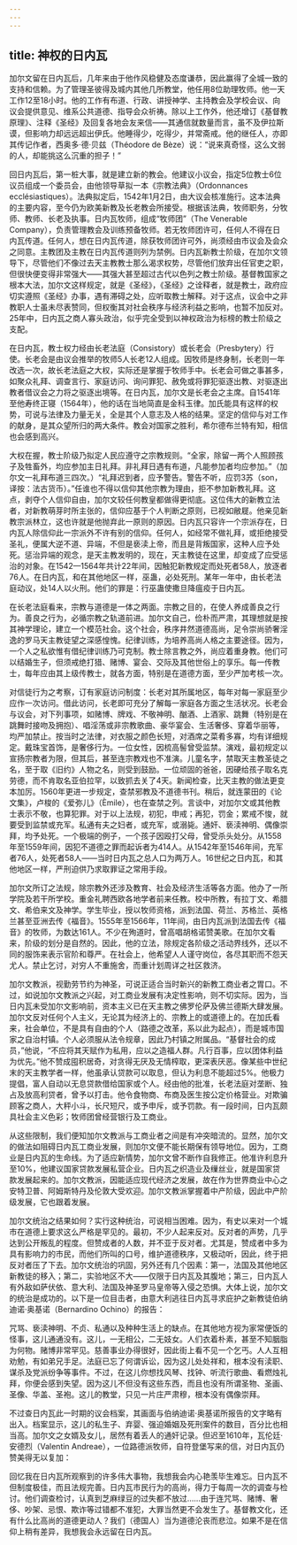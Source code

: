 ```yaml
---
---
---
```

title: 神权的日内瓦
---




加尔文留在日内瓦后，几年来由于他作风稳健及态度谦恭，因此赢得了全城一致的支持和信赖。为了管理圣彼得及城内其他几所教堂，他任用8位助理牧师。他一天工作12至18小时。他的工作有布道、行政、讲授神学、主持教会及学校会议、向议会提供意见、维系公共道德、指导会众祈祷。除以上工作外，他还增订《基督教原理》、注释《圣经》及回复各地会友来信——其通信就数量而言，虽不及伊拉斯谟，但影响力却远远超出伊氏。他睡得少，吃得少，并常斋戒。他的继任人，亦即其传记作者，西奥多·德·贝兹（Théodore de Bèze）说：“说来真奇怪，这么文弱的人，却能挑这么沉重的担子！”

回日内瓦后，第一桩大事，就是建立新的教会。他建议小议会，指定5位教士6位议员组成一个委员会，由他领导草拟一本《宗教法典》（Ordonnances ecclésiastiques）。法典拟定后，1542年1月2日，由大议会核准施行。这本法典的主要内容，至今仍为欧美新教及长老教会所接受。根据该法典，牧师职务，分牧师、教师、长老及执事。日内瓦牧师，组成“牧师团”（The Venerable Company），负责管理教会及训练预备牧师。若无牧师团许可，任何人不得在日内瓦传道。任何人，想在日内瓦传道，除获牧师团许可外，尚须经由市议会及会众之同意。主教团及主教在日内瓦传道则列为禁例。日内瓦新教士阶级，在加尔文领导下，尽管他们不像过去天主教教士那么渴求权势，尽管他们放弃出任官吏之职，但很快便变得非常强大——其强大甚至超过古代以色列之教士阶级。基督教国家之根本大法，加尔文这样规定，就是《圣经》，《圣经》之诠释者，就是教士，政府应切实遵照《圣经》办事，遇有滞碍之处，应听取教士解释。对于这点，议会中之非教职人士虽未尽表赞同，但权衡其对社会秩序与经济利益之影响，也暂不加反对。25年中，日内瓦之商人寡头政治，似乎完全受到以神权政治为标榜的教士阶级之支配。

在日内瓦，教士权力经由长老法庭（Consistory）或长老会（Presbytery）行使。长老会是由议会推举的牧师5人长老12人组成。因牧师是终身制，长老则一年改选一次，故长老法庭之大权，实际还是掌握于牧师手中。长老会可做之事甚多，如聚众礼拜、调查言行、家庭访问、询问罪犯、赦免或将罪犯驱逐出教、对驱逐出教者借议会之力将之驱逐出境等。在日内瓦，加尔文是长老会之主席。自1541年至他寿终正寝（1564年），他的话在当地简直是金科玉律。加氏能具有这样的权势，可说与法律及力量无关，全是其个人意志及人格的结果。坚定的信仰与对工作的献身，是其众望所归的两大条件。教会对国家之胜利，希尔德布兰特有知，相信也会感到高兴。

大权在握，教士阶级乃拟定人民应遵守之宗教规则。“全家，除留一两个人照顾孩子及牲畜外，均应参加主日礼拜。非礼拜日遇有布道，凡能参加者均应参加。”（加尔文一礼拜布道三四次。）“礼拜迟到者，应予警告。警告不听，应罚3苏（son，译按：法古货币）。”任谁也不得以信仰其他宗教为理由，拒不参加新教礼拜。这点，剥夺个人信仰自由，加尔文较任何教皇都做得更彻底。这位伟大的新教立法者，对新教萌芽时所主张的，信仰应基于个人判断之原则，已视如敝屣。他亲见新教宗派林立，这也许就是他抛弃此一原则的原因。日内瓦只容许一个宗派存在，日内瓦人除信仰此一宗派外不许有别的信仰。任何人，如经常不做礼拜，或拒绝接受圣礼，便属大逆不道、异端，不但是亵渎上帝，而且是背叛国家，这种人应予处死。惩治异端的观念，是天主教发明的，现在，天主教徒在这里，却变成了应受惩治的对象。在1542—1564年共计22年间，因触犯新教规定而处死者58人，放逐者76人。在日内瓦，和在其他地区一样，巫蛊，必处死刑。某年一年中，由长老法庭动议，处14人以火刑。他们的罪是：行巫蛊使撒旦降瘟疫于日内瓦。

在长老法庭看来，宗教与道德是一体之两面。宗教之目的，在使人养成善良之行为。善良之行为，必循宗教之轨道前进。加尔文自己，俭朴而严肃，其理想就是按其神学理论，建立一个模范社会。这个社会，秩序井然道德高尚，足令崇尚骄奢淫逸的罗马天主教徒望之深感惶愧。纪律训练，为培养高尚人格之主要途径。因为，一个人之私欲惟有借纪律训练乃可克制。教士除言教之外，尚应着重身教。他们可以结婚生子，但须戒绝打猎、赌博、宴会、交际及其他世俗上的享乐。每一传教士，每年应由其上级传教士，就各方面，特别是在道德方面，至少严加考核一次。

对信徒行为之考察，订有家庭访问制度：长老对其所属地区，每年对每一家庭至少应作一次访问。借此访问，长老即可充分了解每一家庭各方面之生活状况。长老会与议会，对下列事项，如赌博、牌戏、不敬神明、酗酒、上酒家、跳舞（特别是在跳舞时接吻及拥抱）、唱淫荡或非宗教歌曲、豪华宴会、生活奢侈、穿着华丽等，均严加禁止。按当时之法律，对衣服之颜色长短，对酒席之菜肴多寡，均有详细规定。戴珠宝首饰，是奢侈行为。一位女性，因梳高髻曾受监禁。演戏，最初规定以宣扬宗教者为限，但其后，甚至连宗教戏也不准演。儿童名字，禁取天主教圣徒之名，至于取《旧约》人物之名，则受到鼓励。一位顽固的爸爸，因硬给孩子取名克劳德，而不肯取名亚伯拉罕，以致抓去关了4天。新闻检查，比天主教的做法更变本加厉。1560年更进一步规定，查禁邪教及不道德书刊。稍后，就连蒙田的《论文集》，卢梭的《爱弥儿》（Èmile），也在查禁之列。言谈中，对加尔文或其他教士表示不敬，也算犯罪。对于以上法规，初犯，申戒；再犯，罚金；累戒不悛，就要受到监禁或充军。私通有夫之妇者，或充军，或溺毙。通奸、亵渎神明、偶像崇拜，均予处死。一个极端的例子，一个孩子因殴打父母，曾受杀头处分。从1558年至1559年间，因犯不道德之罪而起诉者为414人。从1542年至1546年间，充军者76人，处死者58人——当时日内瓦之总人口为两万人。16世纪之日内瓦，和其他地区一样，严刑迫供乃求取罪证之常用手段。

加尔文所订之法规，除宗教外还涉及教育、社会及经济生活等各方面。他办了一所学院及若干所学校。重金礼聘西欧各地学者前来任教。校中所教，有拉丁文、希腊文、希伯来文及神学。学生毕业，授以牧师资格，派到法国、荷兰、苏格兰、英格兰甚至亚洲去传《福音》。1555年至1566年，11年间，由日内瓦派到法国去传《福音》的牧师，为数达161人。不少在殉道时，曾高唱胡格诺赞美歌。在加尔文看来，阶级的划分是自然的。因此，他的立法，除规定各阶级之活动界线外，还以不同的服饰来表示官阶和尊严。在社会上，他希望人人谨守岗位，各尽其职而不怨天尤人。禁止乞讨，对穷人不重施舍，而重计划周详之社区救济。

加尔文教派，视勤劳节约为神圣，可说正适合当时新兴的新教工商业者之胃口。不过，如说加尔文教派之兴起，对工商业发展有决定性影响，则不切实际。因为，当日内瓦未受加尔文影响前，资本主义已在天主教之佛罗伦萨及佛兰德斯大肆发展。加尔文反对任何个人主义，无论其为经济上的、宗教上的或道德上的。在加氏看来，社会单位，不是具有自由的个人（路德之改革，系以此为起点），而是城市国家之自治村镇。个人必须服从法令规章，因此乃村镇之附属品。“基督社会的成员，”他说，“不应将其天赋作为私用，应以之造福人群。凡行百事，应以团体利益为优先。”他不赞成囤积居奇，对贪得无厌及无情榨取，更深表厌恶。像某些中世纪末的天主教学者一样，他虽承认贷款可以取息，但认为利息不能超过5%。他极力提倡，富人自动以无息贷款借给国家或个人。经由他的批准，长老法庭对垄断、独占及放高利贷者，曾予以打击。他令食物商、布商及医生按公定价格营业。对欺骗顾客之商人，大秤小斗，长尺短尺，或予申斥，或予罚款。有一段时间，日内瓦颇具社会主义色彩；牧师团曾经营银行及工商业。

从这些限制，我们便知加尔文教派与工商业者之间是有冲突暗流的。显然，加尔文的做法如阻碍日内瓦工商业发展，则加尔文便不能长期保有领导地位。因为，工商业是日内瓦的生命线。为了适应新情势，加尔文曾不断作自我修正。他准许利息升至10%，他建议国家贷款发展私营企业。日内瓦之织造业及缫丝业，就是国家贷款发展起来的。加尔文教派，因能适应现代经济之发展，故在作为世界商业中心之安特卫普、阿姆斯特丹及伦敦大受欢迎。加尔文教派掌握着中产阶级，因此中产阶级发展，它也跟着发展。

加尔文统治之结果如何？实行这种统治，可说相当困难。因为，有史以来对一个城市在道德上要求这么严格是罕见的。最初，不少人起来反对。反对者的声势，几乎达到公开叛乱的程度。但赞成者的人数，并不亚于反对者。尤其是，赞成者中多为具有影响力的市民，而他们所叫的口号，维护道德秩序，又极动听，因此，终于把反对者压了下去。加尔文统治的巩固，另外还有几个因素：第一，法国及其他地区新教徒的移入；第二，实验地区不大——仅限于日内瓦及其腹地；第三，日内瓦人有外敌如萨伏依、意大利、法国及神圣罗马皇帝等入侵之恐惧。大体上说，加尔文的统治是成功的。以下是一位目击者，由意大利逃往日内瓦寻求庇护之新教徒伯纳迪诺·奥基诺（Bernardino Ochino）的报告：

咒骂、亵渎神明、不贞、私通以及种种生活上的缺点。在其他地方视为家常便饭的怪事，这儿通通没有。这儿，一无相公，二无妓女。人们衣着朴素，甚至不知胭脂为何物。赌博非常罕见。慈善事业办得很好，因此街上看不见一个乞丐。人人互相劝勉，有如弟兄手足。法庭已忘了何谓诉讼，因为这儿处处祥和，根本没有渎职、谋杀及党派纷争等事件。不过，在这儿你想找风琴、找钟、听流行歌曲、看燃烛礼拜，你便会感到失望。因为这儿不但没有这些东西，而且也没有所谓圣物、圣画、圣像、华盖、圣袍。这儿的教堂，只见一片庄严肃穆，根本没有偶像崇拜。



不过查日内瓦此一时期的议会档案，其画面与伯纳迪诺·奥基诺所报告的文字略有出入。档案显示，这儿的私生子、弃婴、强迫婚姻及死刑案件的数目，百分比也相当高。加尔文之女婿及女儿，居然有着丢人的通奸记录。但迟至1610年，瓦伦廷·安德烈（Valentin Andreae），一位路德派牧师，自符登堡写来的信，对日内瓦仍赞美得无以复加：

回忆我在日内瓦所观察到的许多伟大事物，我想我会内心艳羡毕生难忘。日内瓦不但制度极佳，而且法规完善。日内瓦市民行为的高尚，得力于每周一次的调查与检讨。他们调查检讨，认真到芝麻绿豆的过失都不放过……由于连咒骂、赌博、奢侈、吵架、忌恨、欺诈等过错都不准犯，大罪当然更不会发生了。基督教文化，还有什么比高尚的道德更动人？我们（德国人）当为道德沦丧而悲泣。如果不是在信仰上稍有差异，我想我会永远留在日内瓦。